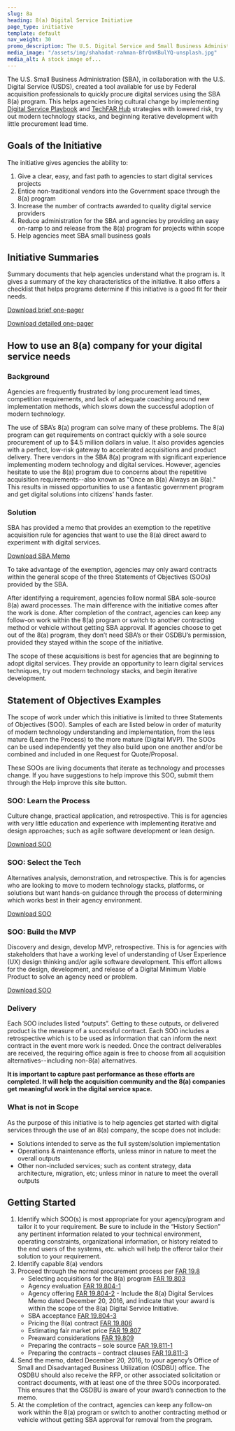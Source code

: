 ```yaml
---
slug: 8a
heading: 8(a) Digital Service Initiative
page_type: initiative
template: default
nav_weight: 30
promo_description: The U.S. Digital Service and Small Business Administration have partnered to help agencies buy digital services using this low-risk gateway.
media_image: "/assets/img/shahadat-rahman-BfrQnKBulYQ-unsplash.jpg"
media_alt: A stock image of...
---
```

The U.S. Small Business Administration (SBA), in collaboration with the U.S. Digital Service (USDS), created a tool available for use by Federal acquisition professionals to quickly procure digital services using the SBA 8(a) program. This helps agencies bring cultural change by implementing [Digital Service Playbook](https://playbook.cio.gov/) and [TechFAR Hub](https://techfarhub.cio.gov/) strategies with lowered risk, try out modern technology stacks, and beginning iterative development with little procurement lead time.

## Goals of the Initiative

The initiative gives agencies the ability to:

1. Give a clear, easy, and fast path to agencies to start digital services projects
2. Entice non-traditional vendors into the Government space through the 8(a) program
3. Increase the number of contracts awarded to quality digital service providers
4. Reduce administration for the SBA and agencies by providing an easy on-ramp to and release from the 8(a) program for projects within scope
5. Help agencies meet SBA small business goals

## Initiative Summaries

Summary documents that help agencies understand what the program is. It gives a summary of the key characteristics of the initiative. It also offers a checklist that helps programs determine if this initiative is a good fit for their needs.

[Download brief one-pager](/assets/8(a)/USDS-SBA8a_Brief.pdf)

[Download detailed one-pager](/assets/8(a)/USDS-SBA8a_Detailed.pdf)

## How to use an 8(a) company for your digital service needs

### Background

Agencies are frequently frustrated by long procurement lead times, competition requirements, and lack of adequate coaching around new implementation methods, which slows down the successful adoption of modern technology.  

The use of SBA’s 8(a) program can solve many of these problems. The 8(a) program can get requirements on contract quickly with a sole source procurement of up to $4.5 million dollars in value.  It also provides agencies with a perfect, low-risk gateway to accelerated acquisitions and product delivery. There vendors in the SBA 8(a) program with significant experience implementing modern technology and digital services.  However, agencies hesitate to use the 8(a) program due to concerns about the repetitive acquisition requirements--also known as "Once an 8(a) Always an 8(a)."  This results in missed opportunities to use a fantastic government program and get digital solutions into citizens’ hands faster.

### Solution

SBA has provided a memo that provides an exemption to the repetitive acquisition rule for agencies that want to use the 8(a) direct award to experiment with digital services. 

[Download SBA Memo](/assets/8(a)/8aSBA_USDSMemo.pdf)
 
To take advantage of the exemption, agencies may only award contracts within the general scope of the three Statements of Objectives (SOOs) provided by the SBA.

After identifying a requirement, agencies follow normal SBA sole-source 8(a) award processes. The main difference with the initiative comes after the work is done. After completion of the contract, agencies can keep any follow-on work within the 8(a) program or switch to another contracting method or vehicle without getting SBA approval.  If agencies choose to get out of the 8(a) program, they don’t need SBA’s or their OSDBU’s permission, provided they stayed within the scope of the initiative. 

The scope of these acquisitions is best for agencies that are beginning to adopt digital services. They provide an opportunity to learn digital services techniques, try out modern technology stacks, and begin iterative development. 

## Statement of Objectives Examples

The scope of work under which this initiative is limited to three Statements of Objectives (SOO). Samples of each are listed below in order of maturity of modern technology understanding and implementation, from the less mature (Learn the Process) to the more mature (Digital MVP). The SOOs can be used independently yet they also build upon one another and/or be combined and included in one Request for Quote/Proposal.

These SOOs are living documents that iterate as technology and processes change. If you have suggestions to help improve this SOO, submit them through the Help improve this site button.

### SOO: Learn the Process

Culture change, practical application, and retrospective. This is for agencies with very little education and experience with implementing iterative and design approaches; such as agile software development or lean design.

[Download SOO](/assets/8(a)/USDS-LearnTheProcessSOO.docx)

### SOO: Select the Tech

Alternatives analysis, demonstration, and retrospective. This is for agencies who are looking to move to modern technology stacks, platforms, or solutions but want hands-on guidance through the process of determining which works best in their agency environment.

[Download SOO](/assets/8(a)/USDS-SelectYourTechSOO.docx)

### SOO: Build the MVP

Discovery and design, develop MVP, retrospective. This is for agencies with stakeholders that have a working level of understanding of User Experience (UX) design thinking and/or agile software development. This effort allows for the design, development, and release of a Digital Minimum Viable Product to solve an agency need or problem.

[Download SOO](/assets/8(a)/USDS-BuildAnMVP_SOO.docx)

### Delivery

Each SOO includes listed “outputs”. Getting to these outputs, or delivered product is the measure of a successful contract. Each SOO includes a retrospective which is to be used as information that can inform the next contract in the event more work is needed. Once the contract deliverables are received, the requiring office again is free to choose from all acquisition alternatives--including non-8(a) alternatives.

**It is important to capture past performance as these efforts are completed. It will help the acquisition community and the 8(a) companies get meaningful work in the digital service space.**

### What is not in Scope

As the purpose of this initiative is to help agencies get started with digital services through the use of an 8(a) company, the scope does not include:  

- Solutions intended to serve as the full system/solution implementation  
- Operations & maintenance efforts, unless minor in nature to meet the overall outputs
- Other non-included services; such as content strategy, data architecture, migration, etc; unless minor in nature to meet the overall outputs

## Getting Started

1. Identify which SOO(s) is most appropriate for your agency/program and tailor it to your requirement. Be sure to include in the “History Section” any pertinent information related to your technical environment, operating constraints, organizational information, or history related to the end users of the systems, etc. which will help the offeror tailor their solution to your requirement. 
2. Identify capable 8(a) vendors
3. Proceed through the normal procurement process per [FAR 19.8](https://www.acquisition.gov/far/subpart-19.8) 
    - Selecting acquisitions for the 8(a) program [FAR 19.803](https://www.acquisition.gov/far/19.803)
    - Agency evaluation [FAR 19.804-1](https://www.acquisition.gov/far/19.804-1)
    - Agency offering [FAR 19.804-2](https://www.acquisition.gov/far/19.804-2) - Include the 8(a) Digital Services Memo dated December 20, 2016, and indicate that your award is within the scope of the 8(a) Digital Service Initiative.
    - SBA acceptance [FAR 19.804-3](https://www.acquisition.gov/far/19.804-3)
    - Pricing the 8(a) contract [FAR 19.806](https://www.acquisition.gov/far/19.806)
    - Estimating fair market price [FAR 19.807](https://www.acquisition.gov/far/19.807)
    - Preaward considerations [FAR 19.809](https://www.acquisition.gov/far/19.809)
    - Preparing the contracts – sole source [FAR 19.811-1](https://www.acquisition.gov/far/19.811-1)
    - Preparing the contracts – contract clauses [FAR 19.811-3](https://www.acquisition.gov/far/19.811-3)
4. Send the memo, dated December 20, 2016, to your agency’s Office of Small and Disadvantaged Business Utilization (OSDBU) office.  The OSDBU should also receive the RFP, or other associated solicitation or contract documents, with at least one of the three SOOs incorporated. This ensures that the OSDBU is aware of your award’s connection to the memo.
5. At the completion of the contract, agencies can keep any follow-on work within the 8(a) program or switch to another contracting method or vehicle without getting SBA approval for removal from the program.
